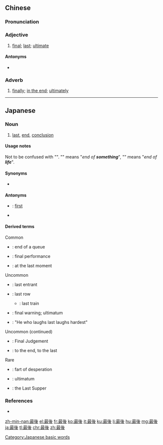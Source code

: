 {{also|最后}}
==Chinese==
{{zh-forms|s=最后}}

===Pronunciation===
{{zh-pron
|m=zuìhòu
|c=zeoi3 hau6
|h=pfs=chui-heu
|mn=qz:chòe-ǎu/tw,xm,zz:chòe-āu/qz:chòe-hiǒ/xm,zz:chòe-hō͘
|ma=y
|cat=a,adv
}}

===Adjective===
{{zh-adj}}

# [[final]]; [[last]]; [[ultimate]]

====Antonyms====
* {{zh-l|最先}}

===Adverb===
{{zh-adv}}

# [[finally]]; [[in the end]]; [[ultimately]]

{{zh-cat|Beginning}}

----

==Japanese==
{{ja-kanjitab|さい|ご|yomi=on}}

===Noun===
{{ja-noun|さいご}}

# [[last]], [[end]], [[conclusion]]

====Usage notes====
Not to be confused with "{{ja-r|最期|さいご}}". "{{lang|ja|最'''後'''}}" means "''end of '''something'''''", "{{lang|ja|最'''期'''}}" means "''end of '''life'''''".

====Synonyms====
* {{ja-r|終わり|おわり}}

====Antonyms====
* {{ja-r|最初|さいしょ}}: [[first]]
* {{ja-r|始まり|はじまり}}

====Derived terms====
{{der-top}}
Common
* {{ja-l|最後尾|さいこうび|saikōbi}}: end of a queue
* {{ja-l|最後の最後に|さいごのさいごに|saigo no saigo ni}}: final performance
* {{ja-l|最後の舞台|さいごのぶたい|saigo no butai}}: at the last moment

Uncommon
* {{ja-l|最後発|さいこうはつ|saikō hatsu}}: last entrant
* {{ja-l|最後列|さいこうれつ|saikō retsu}}: last row
** {{ja-l|最後列車|さいごれっしゃ|saigo ressha}}: last train
* {{ja-l|最後通告|さいごつうこく|saigo tsūkoku}}: final warning; ultimatum
* {{ja-l|最後に笑うものが最もよく笑う|さいごにわらうものがもっともよくわらう|saigo ni warau mono ga mottomo yoku warau}}: "He who laughs last laughs hardest"

{{der-mid}}
Uncommon (continued)
* {{ja-l|最後の審判|さいごのしんぱん|saigo no shinpan}}: Final Judgement
* {{ja-l|最後まで|さいごまで|saigo made}}: to the end, to the last

Rare
* {{ja-l|最後っ屁|さいごっぺ|saigoppe}}: fart of desperation
* {{ja-l|最後通牒|さいごつうちょう|saigo tsūchō}}: ultimatum
* {{ja-l|最後の晩餐|さいごばんさん|saigo no bansan}}: the Last Supper
{{der-bottom}}

===References===
* {{R:Shogakukan}}

[[Category:Japanese basic words]]

[[zh-min-nan:最後]]
[[el:最後]]
[[fr:最後]]
[[ko:最後]]
[[it:最後]]
[[ku:最後]]
[[li:最後]]
[[hu:最後]]
[[mg:最後]]
[[ja:最後]]
[[tl:最後]]
[[chr:最後]]
[[zh:最後]]